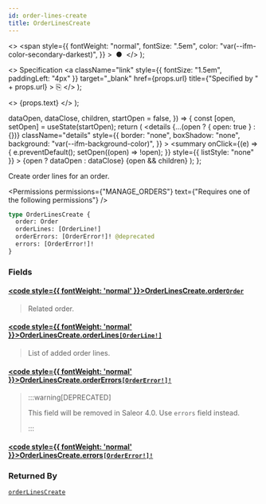 ```yaml
---
id: order-lines-create
title: OrderLinesCreate
---
```


  <>
    <span
      style={{
        fontWeight: "normal",
        fontSize: ".5em",
        color: "var(--ifm-color-secondary-darkest)",
      }}
    >
      &nbsp;●&nbsp;
    </span>
  </>
);

  <>
    Specification
    <a
      className="link"
      style={{ fontSize: "1.5em", paddingLeft: "4px" }}
      target="\_blank"
      href={props.url}
      title={"Specified by " + props.url}
    >
      ⎘
    </a>
  </>
);

  <>
    <span className={props.class}>{props.text}</span>
  </>
);


  dataOpen,
  dataClose,
  children,
  startOpen = false,
}) => {
  const [open, setOpen] = useState(startOpen);
  return (
    <details
      {...(open ? { open: true } : {})}
      className="details"
      style={{
        border: "none",
        boxShadow: "none",
        background: "var(--ifm-background-color)",
      }}
    >
      <summary
        onClick={(e) => {
          e.preventDefault();
          setOpen((open) => !open);
        }}
        style={{ listStyle: "none" }}
      >
        {open ? dataOpen : dataClose}
      </summary>
      {open && children}
    </details>
  );
};

Create order lines for an order.

<Permissions
  permissions={"MANAGE_ORDERS"}
  text={"Requires one of the following permissions"}
/>

```graphql
type OrderLinesCreate {
  order: Order
  orderLines: [OrderLine!]
  orderErrors: [OrderError!]! @deprecated
  errors: [OrderError!]!
}
```

### Fields

#### [<code style={{ fontWeight: 'normal' }}>OrderLinesCreate.<b>order</b></code>](#)<Bullet />[`Order`](../../../api-reference/orders/objects/order) <Badge class="badge badge--secondary" text="object"/> <Badge class="badge badge--secondary" text="orders"/>

> Related order.

#### [<code style={{ fontWeight: 'normal' }}>OrderLinesCreate.<b>orderLines</b></code>](#)<Bullet />[`[OrderLine!]`](../../../api-reference/orders/objects/order-line) <Badge class="badge badge--secondary" text="list"/> <Badge class="badge badge--secondary" text="object"/> <Badge class="badge badge--secondary" text="orders"/>

> List of added order lines.

#### [<code style={{ fontWeight: 'normal' }}>OrderLinesCreate.<b>orderErrors</b></code>](#)<Bullet />[`[OrderError!]!`](../../../api-reference/orders/objects/order-error) <Badge class="badge badge--deprecated badge--secondary" text="deprecated"/> <Badge class="badge badge--secondary" text="non-null"/> <Badge class="badge badge--secondary" text="object"/> <Badge class="badge badge--secondary" text="orders"/>

> :::warning[DEPRECATED]
>
> This field will be removed in Saleor 4.0. Use `errors` field instead.
>
> :::

#### [<code style={{ fontWeight: 'normal' }}>OrderLinesCreate.<b>errors</b></code>](#)<Bullet />[`[OrderError!]!`](../../../api-reference/orders/objects/order-error) <Badge class="badge badge--secondary" text="non-null"/> <Badge class="badge badge--secondary" text="object"/> <Badge class="badge badge--secondary" text="orders"/>

>

### Returned By

[`orderLinesCreate`](../../../api-reference/orders/mutations/order-lines-create) <Badge class="badge badge--secondary" text="mutation"/>

